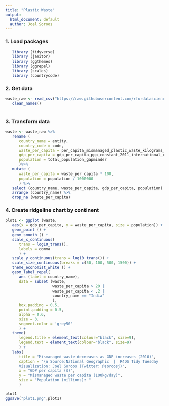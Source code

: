 ```yaml
---
title: "Plastic Waste"
output:
  html_document: default
  author: Joel Soroos
---
```


### 1. Load packages
```r

   library (tidyverse)
   library (janitor)
   library (ggthemes)
   library (ggrepel)
   library (scales)
   library (countrycode)

```

### 2. Get data
```r

waste_raw <- read_csv("https://raw.githubusercontent.com/rfordatascience/tidytuesday/master/data/2019/2019-05-21/per-capita-mismanaged-plastic-waste-vs-gdp-per-capita.csv") %>%
   clean_names()
   
```

### 3. Transform data
```r

waste <- waste_raw %>%
   rename (
      country_name = entity,
      country_code = code,
      waste_per_capita = per_capita_mismanaged_plastic_waste_kilograms_per_person_per_day,
      gdp_per_capita = gdp_per_capita_ppp_constant_2011_international_rate,
      population = total_population_gapminder
      )%>%
   mutate (
      waste_per_capita = waste_per_capita * 100,
      population = population / 1000000
      ) %>%
   select (country_name, waste_per_capita, gdp_per_capita, population) %>%
   arrange (country_name) %>%
   drop_na (waste_per_capita)

```


### 4. Create ridgeline chart by continent
```r

plot1 <- ggplot (waste,
   aes(x = gdp_per_capita, y = waste_per_capita, size = population)) +
   geom_point () +
   geom_smooth () +
   scale_x_continuous(
      trans = log10_trans(),
      labels = comma
      ) +
   scale_y_continuous(trans = log10_trans()) +
   scale_size_continuous(breaks = c(50, 100, 500, 1500)) +
   theme_economist_white () +
   geom_label_repel(
      aes (label = country_name),
      data = subset (waste, 
                     waste_per_capita > 20 |
                     waste_per_capita < .2 |
                     country_name == "India"
                     ),
      box.padding = 0.5, 
      point.padding = 0.5,
      alpha = 0.6,
      size = 3,
      segment.color = 'grey50'
      ) +
   theme(
      legend.title = element_text(colour="black", size=9),
      legend.text = element_text(colour="black", size=9)
      ) +
   labs(
      title = "Mismanaged waste decreases as GDP increases (2010)",
      caption = "\n Source:National Geographic  |  R4DS Tidy Tuesday
      Visualization: Joel Soroos (Twitter: @soroosj)",
      x = "GDP per capita ($)",
      y = "Mismanaged waste per capita (100kg/day)",
      size = "Population (millions): "
      )

plot1
ggsave("plot1.png",plot1)
```
